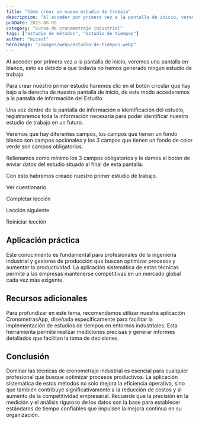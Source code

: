 ```yaml
---
title: "Cómo crear un nuevo estudio de trabajo"
description: "Al acceder por primera vez a la pantalla de inicio, veremos una pantalla en blanco, esto es debido a que todavía no hemos generado ningún estudio de trabajo. Para crear nuestro primer estudio haremos ..."
pubDate: 2023-08-09
category: "Curso de cronometraje industrial"
tags: ["estudio de métodos", "estudio de tiempos"]
author: "micaot"
heroImage: "/images/webp/estudio-de-tiempos.webp"
---
```


Al acceder por primera vez a la pantalla de inicio, veremos una pantalla en blanco, esto es debido a que todavía no hemos generado ningún estudio de trabajo.

Para crear nuestro primer estudio haremos clic en el botón circular que hay bajo a la derecha de nuestra pantalla de inicio, de este modo accederemos a la pantalla de información del Estudio.

Una vez dentro de la pantalla de información o identificación del estudio, registraremos toda la información necesaria para poder identificar nuestro estudio de trabajo en un futuro.

Veremos que hay diferentes campos, los campos que tienen un fondo blanco son campos  opcionales y los 3 campos que tienen un fondo de color verde son campos obligatorios.

Rellenamos como mínimo los 3 campos obligatorios y le damos al botón de enviar datos del estudio situado al final de esta pantalla.

Con esto habremos creado nuestro primer estudio de trabajo.

Ver cuestionario

Completar lección

Lección siguiente

Reiniciar lección



## Aplicación práctica

Este conocimiento es fundamental para profesionales de la ingeniería industrial y gestores de producción que buscan optimizar procesos y aumentar la productividad. La aplicación sistemática de estas técnicas permite a las empresas mantenerse competitivas en un mercado global cada vez más exigente.

## Recursos adicionales

Para profundizar en este tema, recomendamos utilizar nuestra aplicación CronometrasApp, diseñada específicamente para facilitar la implementación de estudios de tiempos en entornos industriales. Esta herramienta permite realizar mediciones precisas y generar informes detallados que facilitan la toma de decisiones.

## Conclusión

Dominar las técnicas de cronometraje industrial es esencial para cualquier profesional que busque optimizar procesos productivos. La aplicación sistemática de estos métodos no solo mejora la eficiencia operativa, sino que también contribuye significativamente a la reducción de costos y al aumento de la competitividad empresarial. Recuerde que la precisión en la medición y el análisis riguroso de los datos son la base para establecer estándares de tiempo confiables que impulsen la mejora continua en su organización.